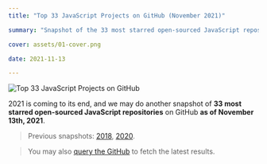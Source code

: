 ```yaml
---
title: "Top 33 JavaScript Projects on GitHub (November 2021)"

summary: "Snapshot of the 33 most starred open-sourced JavaScript repositories on GitHub as of November 2021"

cover: assets/01-cover.png

date: 2021-11-13

---
```



![Top 33 JavaScript Projects on GitHub](assets/01-cover.png)

2021 is coming to its end, and we may do another snapshot of **33 most starred open-sourced JavaScript repositories** on GitHub **as of November 13th, 2021**.

> Previous snapshots: [2018](https://trekhleb.dev/blog/2018/top-33-javascript-projects-on-github-august-2018/), [2020](https://trekhleb.dev/blog/2020/top-33-javascript-projects-on-github-december/).

> You may also [query the GitHub](https://github.com/search?l=&o=desc&q=stars%3A%3E1+language%3AJavaScript&s=stars&type=Repositories) to fetch the latest results.

<Snapshots />

